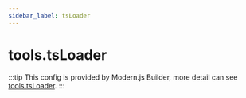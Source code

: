 ```yaml
---
sidebar_label: tsLoader
---
```


# tools.tsLoader

:::tip
This config is provided by Modern.js Builder, more detail can see [tools.tsLoader](https://modernjs.dev/builder/en/api/config-tools.html#toolstsloader).
:::


<Main />

